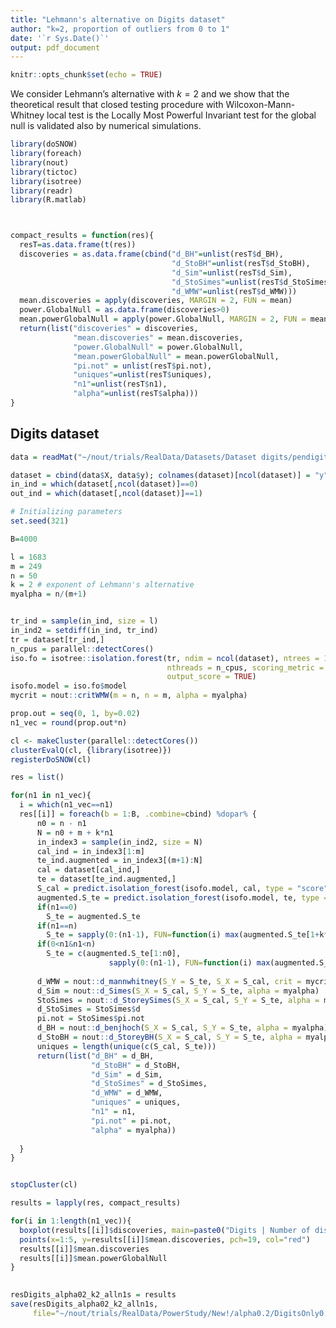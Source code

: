 ```yaml
---
title: "Lehmann's alternative on Digits dataset"
author: "k=2, proportion of outliers from 0 to 1"
date: '`r Sys.Date()`'
output: pdf_document
---
```


```r
knitr::opts_chunk$set(echo = TRUE)
```

We consider Lehmann's alternative with $k = 2$ and we show that the theoretical result that closed testing procedure with Wilcoxon-Mann-Whitney local test is the Locally Most Powerful Invariant test for the global null is validated also by numerical simulations.


```r

library(doSNOW)
library(foreach)
library(nout)
library(tictoc)
library(isotree)
library(readr)
library(R.matlab)



compact_results = function(res){
  resT=as.data.frame(t(res))
  discoveries = as.data.frame(cbind("d_BH"=unlist(resT$d_BH),
                                    "d_StoBH"=unlist(resT$d_StoBH),
                                    "d_Sim"=unlist(resT$d_Sim),
                                    "d_StoSimes"=unlist(resT$d_StoSimes),
                                    "d_WMW"=unlist(resT$d_WMW)))
  mean.discoveries = apply(discoveries, MARGIN = 2, FUN = mean)
  power.GlobalNull = as.data.frame(discoveries>0)
  mean.powerGlobalNull = apply(power.GlobalNull, MARGIN = 2, FUN = mean)
  return(list("discoveries" = discoveries,
              "mean.discoveries" = mean.discoveries,
              "power.GlobalNull" = power.GlobalNull,
              "mean.powerGlobalNull" = mean.powerGlobalNull,
              "pi.not" = unlist(resT$pi.not),
              "uniques"=unlist(resT$uniques),
              "n1"=unlist(resT$n1),
              "alpha"=unlist(resT$alpha)))
}


```



## Digits dataset

```r
data = readMat("~/nout/trials/RealData/Datasets/Dataset digits/pendigits.mat")

dataset = cbind(data$X, data$y); colnames(dataset)[ncol(dataset)] = "y"
in_ind = which(dataset[,ncol(dataset)]==0)
out_ind = which(dataset[,ncol(dataset)]==1)

# Initializing parameters
set.seed(321)

B=4000

l = 1683
m = 249
n = 50
k = 2 # exponent of Lehmann's alternative
myalpha = n/(m+1)


tr_ind = sample(in_ind, size = l)
in_ind2 = setdiff(in_ind, tr_ind)
tr = dataset[tr_ind,]
n_cpus = parallel::detectCores()
iso.fo = isotree::isolation.forest(tr, ndim = ncol(dataset), ntrees = 150, sample_size = 256,
                                   nthreads = n_cpus, scoring_metric = "depth", 
                                   output_score = TRUE)
isofo.model = iso.fo$model
mycrit = nout::critWMW(m = n, n = m, alpha = myalpha)

```




```r

prop.out = seq(0, 1, by=0.02)
n1_vec = round(prop.out*n)

cl <- makeCluster(parallel::detectCores())
clusterEvalQ(cl, {library(isotree)})
registerDoSNOW(cl)

res = list()

for(n1 in n1_vec){
  i = which(n1_vec==n1)
  res[[i]] = foreach(b = 1:B, .combine=cbind) %dopar% {
      n0 = n - n1
      N = n0 + m + k*n1
      in_index3 = sample(in_ind2, size = N)
      cal_ind = in_index3[1:m]
      te_ind.augmented = in_index3[(m+1):N]
      cal = dataset[cal_ind,]
      te = dataset[te_ind.augmented,]
      S_cal = predict.isolation_forest(isofo.model, cal, type = "score")
      augmented.S_te = predict.isolation_forest(isofo.model, te, type = "score")
      if(n1==0) 
        S_te = augmented.S_te
      if(n1==n)
        S_te = sapply(0:(n1-1), FUN=function(i) max(augmented.S_te[1+k*i], augmented.S_te[k+k*i]))
      if(0<n1&n1<n)
        S_te = c(augmented.S_te[1:n0], 
                      sapply(0:(n1-1), FUN=function(i) max(augmented.S_te[1+k*i], augmented.S_te[k+k*i])))
      
      d_WMW = nout::d_mannwhitney(S_Y = S_te, S_X = S_cal, crit = mycrit)
      d_Sim = nout::d_Simes(S_X = S_cal, S_Y = S_te, alpha = myalpha)
      StoSimes = nout::d_StoreySimes(S_X = S_cal, S_Y = S_te, alpha = myalpha)
      d_StoSimes = StoSimes$d
      pi.not = StoSimes$pi.not
      d_BH = nout::d_benjhoch(S_X = S_cal, S_Y = S_te, alpha = myalpha)
      d_StoBH = nout::d_StoreyBH(S_X = S_cal, S_Y = S_te, alpha = myalpha)
      uniques = length(unique(c(S_cal, S_te)))
      return(list("d_BH" = d_BH,
                  "d_StoBH" = d_StoBH,
                  "d_Sim" = d_Sim,
                  "d_StoSimes" = d_StoSimes,
                  "d_WMW" = d_WMW,
                  "uniques" = uniques,
                  "n1" = n1,
                  "pi.not" = pi.not,
                  "alpha" = myalpha))
  
  }
}


stopCluster(cl)

results = lapply(res, compact_results)

for(i in 1:length(n1_vec)){
  boxplot(results[[i]]$discoveries, main=paste0("Digits | Number of discoveries with ", n1_vec[[i]], " outliers"))
  points(x=1:5, y=results[[i]]$mean.discoveries, pch=19, col="red")
  results[[i]]$mean.discoveries
  results[[i]]$mean.powerGlobalNull
}

  
resDigits_alpha02_k2_alln1s = results
save(resDigits_alpha02_k2_alln1s,
     file="~/nout/trials/RealData/PowerStudy/New!/alpha0.2/DigitsOnly0.2/Lehmann2/resDigits_alpha02_k2_alln1s")



```



